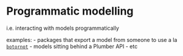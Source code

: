 # Programmatic modelling

i.e. interacting with models programmatically

examples:
  - packages that export a model from someone to use a la [`botornot`][1]
  - models sitting behind a Plumber API
  - etc

[1]: https://github.com/mkearney/tweetbotornot
